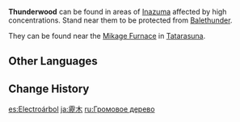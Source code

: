{{Terminology Infobox
|image        = Thunderwood.png
|type         = Exploration
|region       = Inazuma
}}
'''Thunderwood''' can be found in areas of [[Inazuma]] affected by high {{Electro}} concentrations. Stand near them to be protected from [[Balethunder]].

They can be found near the [[Mikage Furnace]] in [[Tatarasuna]].

==Other Languages==
{{Other Languages
|en      = Thunderwood
|zhs     = 雳木
|zhs_rm  = Lìmù
|zht     = 靂木
|zht_rm  = Lìmù
|zh_tl   = Thunder Wood
|ja      = 靂木
|ja_rm   = Rekimoku{{Assumed}}
|ja_tl   = Thunder Wood
|ko      = 벼락 나무
|ko_tl   = 
|es      = Electroárbol
|es_tl   = Electrotree
|fr      = Électrarbre
|fr_tl   = Electree
|ru      = Громовое дерево
|ru_tl   = 
|th      = Thunderwood
|vi      = Gỗ Chống Sét
|vi_tl   = 
|de      = Donnerholz
|de_tl   = Thunderwood
|id      = Thunderwood
|pt      = Madeira do Trovão
|pt_tl   = 
|tr      = Fırtına Ağacı
|tr_tl   = 
|it      = Albero del tuono
|it_tl   = 
}}

==Change History==
{{Change History|2.0}}

[[es:Electroárbol]]
[[ja:靂木]]
[[ru:Громовое дерево]]